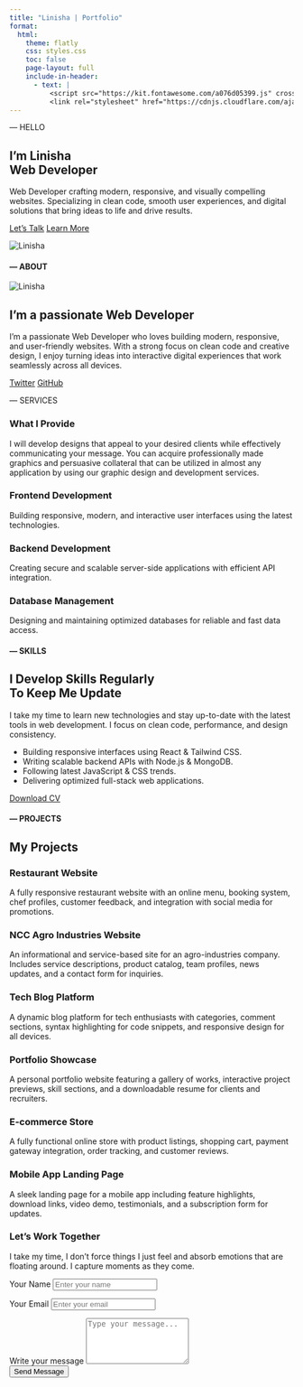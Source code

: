 ```yaml
---
title: "Linisha | Portfolio"
format: 
  html:
    theme: flatly
    css: styles.css
    toc: false
    page-layout: full
    include-in-header:
      - text: |
          <script src="https://kit.fontawesome.com/a076d05399.js" crossorigin="anonymous"></script>
          <link rel="stylesheet" href="https://cdnjs.cloudflare.com/ajax/libs/font-awesome/6.5.0/css/all.min.css">
---
```


<!-- HOME SECTION -->
<section id="home" class="section">
<div class="hero-section">
<div class="hero-text">
<p class="hello">— HELLO</p>
<h1>I'm <span class="highlight">Linisha</span><br><strong>Web Developer</strong></h1>
<p class="description">
Web Developer crafting modern, responsive, and visually compelling websites. Specializing in clean code, smooth user experiences, and digital solutions that bring ideas to life and drive results.
</p>
<div class="hero-buttons">
<a href="#contact" class="btn-primary">Let's Talk</a>
<a href="#about" class="btn-outline">Learn More</a>
</div>
</div>
<div class="hero-image">
<img src="images/linisha.jpg" alt="Linisha" />
</div>
</div>
</section>

<!-- ABOUT SECTION -->
<section id="about" class="section">
<div class="about-section">
<div class="about-content">
<h4>— ABOUT</h4>
<img src="images/linisha.jpg" alt="Linisha" class="circle-images"/>
<h1>I'm a passionate <span class="highlight">Web Developer</span></h1>
<p class="about-description">
I'm a passionate Web Developer who loves building modern, responsive, and user-friendly websites. With a strong focus on clean code and creative design, I enjoy turning ideas into interactive digital experiences that work seamlessly across all devices.
</p>
<div class="about-links">
<a href="https://twitter.com" class="social-link"><i class="fab fa-twitter"></i> Twitter</a>
<a href="https://github.com" class="social-link"><i class="fab fa-github"></i> GitHub</a>
</div>
</div>
</div>
</section>

<!-- SERVICES SECTION -->
<section id="services" class="section">
<div class="services-section">
<p class="hello">— SERVICES</p>
<h3>What <span class="highlighter">I Provide</span></h3>
<p class="service-intro">
I will develop designs that appeal to your desired clients while effectively communicating your message. You can acquire professionally made graphics and persuasive collateral that can be utilized in almost any application by using our graphic design and development services.
</p>
<div class="services-grid">
<div class="service-card">
<div class="service-icon"><i class="fas fa-code"></i></div>
<h3>Frontend Development</h3>
<p>Building responsive, modern, and interactive user interfaces using the latest technologies.</p>
</div>
<div class="service-card">
<div class="service-icon"><i class="fas fa-server"></i></div>
<h3>Backend Development</h3>
<p>Creating secure and scalable server-side applications with efficient API integration.</p>
</div>
<div class="service-card">
<div class="service-icon"><i class="fas fa-database"></i></div>
<h3>Database Management</h3>
<p>Designing and maintaining optimized databases for reliable and fast data access.</p>
</div>
</div>
</div>
</section>

<!-- SKILLS SECTION -->
<section id="skills" class="section">
<div class="skills-section">
<div class="skills-content">
<h4>— SKILLS</h4>
<h1>
      <span class="highlight">I Develop Skills Regularly</span><br>
      <span class="sub-highlight">To Keep Me Update</span>
    </h1>
<p class="skills-intro">
I take my time to learn new technologies and stay up-to-date with the latest tools in web development. I focus on clean code, performance, and design consistency.
</p>
<ul class="skills-list">
<li>Building responsive interfaces using React & Tailwind CSS.</li>
<li>Writing scalable backend APIs with Node.js & MongoDB.</li>
<li>Following latest JavaScript & CSS trends.</li>
<li>Delivering optimized full-stack web applications.</li>
</ul>
<a href="cv.pdf" class="download-btn">Download CV</a>
</div>
<div class="skills-icons">
<div class="hex"><i class="fa-brands fa-react"></i></div>
<div class="hex"><i class="fa-brands fa-html5"></i></div>
<div class="hex"><i class="fa-brands fa-css3-alt"></i></div>
<div class="hex"><i class="fa-brands fa-js"></i></div>
<div class="hex"><i class="fa-brands fa-node-js"></i></div>
<div class="hex"><i class="fa-solid fa-wind"></i></div>
<div class="hex"><i class="fa-solid fa-database"></i></div>
</div>
</div>
</section>

<!-- PROJECTS SECTION -->
<section id="projects" class="section">
<div class="projects-section">
<h4>— PROJECTS</h4>
<h1>My <span class="highlight">Projects</span></h1>
<div class="projects-grid">
<div class="project-card">
<h3>Restaurant Website</h3>
<p>A fully responsive restaurant website with an online menu, booking system, chef profiles, customer feedback, and integration with social media for promotions.</p>
</div>
<div class="project-card">
<h3>NCC Agro Industries Website</h3>
<p>An informational and service-based site for an agro-industries company. Includes service descriptions, product catalog, team profiles, news updates, and a contact form for inquiries.</p>
</div>
<div class="project-card">
<h3>Tech Blog Platform</h3>
<p>A dynamic blog platform for tech enthusiasts with categories, comment sections, syntax highlighting for code snippets, and responsive design for all devices.</p>
</div>
<div class="project-card">
<h3>Portfolio Showcase</h3>
<p>A personal portfolio website featuring a gallery of works, interactive project previews, skill sections, and a downloadable resume for clients and recruiters.</p>
</div>
<div class="project-card">
<h3>E-commerce Store</h3>
<p>A fully functional online store with product listings, shopping cart, payment gateway integration, order tracking, and customer reviews.</p>
</div>
<div class="project-card">
<h3>Mobile App Landing Page</h3>
<p>A sleek landing page for a mobile app including feature highlights, download links, video demo, testimonials, and a subscription form for updates.</p>
</div>
</div>
</div>
</section>

<!-- CONTACT SECTION -->
<section id="contact" class="section">
<div class="contact-section">
<h3>Let's <span class="highlighter">Work Together</span></h3>
<p class="contact-intro">
I take my time, I don't force things I just feel and absorb emotions that are floating around. I capture moments as they come.
</p>
<form class="contact-form">
<div class="form-group">
<label for="name">Your Name</label>
<input type="text" id="name" placeholder="Enter your name" required>
</div>
<div class="form-group">
<label for="email">Your Email</label>
<input type="email" id="email" placeholder="Enter your email" required>
</div>
<div class="form-group">
<label for="message">Write your message</label>
<textarea id="message" rows="5" placeholder="Type your message..." required></textarea>
</div>
<button type="submit" class="send-btn">Send Message</button>
</form>
</div>
</section>